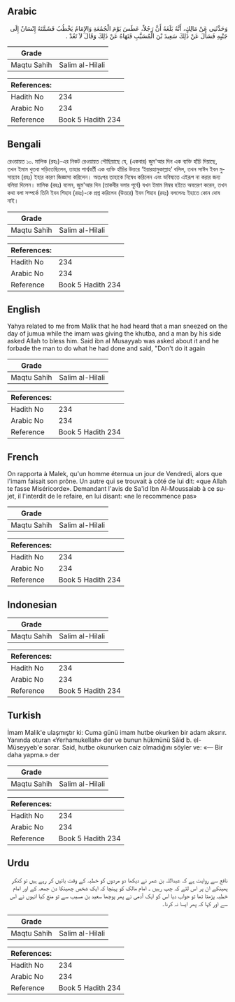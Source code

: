 ## Arabic

<div
  dir="rtl"
  lang="ar"
  style={{ fontSize: "larger", backgroundColor: "#f8f9fa", padding: 20 }}
>
  وَحَدَّثَنِي عَنْ مَالِكٍ، أَنَّهُ بَلَغَهُ أَنَّ رَجُلاً، عَطَسَ يَوْمَ
  الْجُمُعَةِ وَالإِمَامُ يَخْطُبُ فَشَمَّتَهُ إِنْسَانٌ إِلَى جَنْبِهِ فَسَأَلَ
  عَنْ ذَلِكَ سَعِيدَ بْنَ الْمُسَيَّبِ فَنَهَاهُ عَنْ ذَلِكَ وَقَالَ لاَ تَعُدْ
  ‏.‏
</div>
<div style={{ backgroundColor: "#f8f9fa", padding: 20, marginBottom: 10 }}>
  <table>
    <thead>
      <tr>
        <th>Grade</th>
        <th></th>
      </tr>
    </thead>
    <tbody>
      <tr>
        <td>Maqtu Sahih</td>
        <td>Salim al-Hilali</td>
      </tr>
    </tbody>
  </table>
  <table>
    <thead>
      <tr>
        <th>References:</th>
        <th></th>
      </tr>
    </thead>
    <tbody>
      <tr>
        <td>Hadith No</td>
        <td>234</td>
      </tr>
      <tr>
        <td>Arabic No</td>
        <td>234</td>
      </tr>
      <tr>
        <td>Reference</td>
        <td>Book 5 Hadith 234</td>
      </tr>
    </tbody>
  </table>
</div>

## Bengali

<div
  dir="ltr"
  lang="bn"
  style={{ fontSize: "larger", backgroundColor: "#f8f9fa", padding: 20 }}
>
  রেওয়ায়ত ১০. মালিক (রহঃ)-এর নিকট রেওয়ায়ত পৌছিয়াছে যে, (একবার) জুম'আর দিন
  এক ব্যক্তি হাঁচি দিয়াছে, তখন ইমাম খুতবা পড়িতেছিলেন, তাহার পার্শ্ববর্তী এক
  ব্যক্তি হাঁচির উত্তরে ‘ইয়ারহামুকাল্লাহ’ বলিল, তখন সাঈদ ইবন মুসায়্যাব (রহঃ)
  ইহার কারণ জিজ্ঞাসা করিলেন। অতঃপর তাহাকে নিষেধ করিলেন এবং ভবিষ্যতে এইরূপ না
  করার জন্য বলিয়া দিলেন। মালিক (রহঃ) বলেন, জুম'আর দিন (তাকবীর বলার পূর্বে) যখন
  ইমাম মিম্বর হইতে অবতরণ করেন, তখন কথা বলা সম্পর্কে তিনি ইবন শিহাব (রহঃ)-কে
  প্রশ্ন করিলেন (উত্তরে) ইবন শিহাব (রহঃ) বললেনঃ ইহাতে কোন দোষ নাই।
</div>
<div style={{ backgroundColor: "#f8f9fa", padding: 20, marginBottom: 10 }}>
  <table>
    <thead>
      <tr>
        <th>Grade</th>
        <th></th>
      </tr>
    </thead>
    <tbody>
      <tr>
        <td>Maqtu Sahih</td>
        <td>Salim al-Hilali</td>
      </tr>
    </tbody>
  </table>
  <table>
    <thead>
      <tr>
        <th>References:</th>
        <th></th>
      </tr>
    </thead>
    <tbody>
      <tr>
        <td>Hadith No</td>
        <td>234</td>
      </tr>
      <tr>
        <td>Arabic No</td>
        <td>234</td>
      </tr>
      <tr>
        <td>Reference</td>
        <td>Book 5 Hadith 234</td>
      </tr>
    </tbody>
  </table>
</div>

## English

<div
  dir="ltr"
  lang="en"
  style={{ fontSize: "larger", backgroundColor: "#f8f9fa", padding: 20 }}
>
  Yahya related to me from Malik that he had heard that a man sneezed on the day
  of jumua while the imam was giving the khutba, and a man by his side asked
  Allah to bless him. Said ibn al Musayyab was asked about it and he forbade the
  man to do what he had done and said, "Don't do it again
</div>
<div style={{ backgroundColor: "#f8f9fa", padding: 20, marginBottom: 10 }}>
  <table>
    <thead>
      <tr>
        <th>Grade</th>
        <th></th>
      </tr>
    </thead>
    <tbody>
      <tr>
        <td>Maqtu Sahih</td>
        <td>Salim al-Hilali</td>
      </tr>
    </tbody>
  </table>
  <table>
    <thead>
      <tr>
        <th>References:</th>
        <th></th>
      </tr>
    </thead>
    <tbody>
      <tr>
        <td>Hadith No</td>
        <td>234</td>
      </tr>
      <tr>
        <td>Arabic No</td>
        <td>234</td>
      </tr>
      <tr>
        <td>Reference</td>
        <td>Book 5 Hadith 234</td>
      </tr>
    </tbody>
  </table>
</div>

## French

<div
  dir="ltr"
  lang="fr"
  style={{ fontSize: "larger", backgroundColor: "#f8f9fa", padding: 20 }}
>
  On rapporta à Malek, qu'un homme éternua un jour de Vendredi, alors que l'imam
  faisait son prône. Un autre qui se trouvait à côté de lui dit: «que Allah te
  fasse Miséricorde». Demandant l'avis de Sa'id Ibn Al-Moussaiab à ce sujet, il
  l'interdit de le refaire, en lui disant: «ne le recommence pas»
</div>
<div style={{ backgroundColor: "#f8f9fa", padding: 20, marginBottom: 10 }}>
  <table>
    <thead>
      <tr>
        <th>Grade</th>
        <th></th>
      </tr>
    </thead>
    <tbody>
      <tr>
        <td>Maqtu Sahih</td>
        <td>Salim al-Hilali</td>
      </tr>
    </tbody>
  </table>
  <table>
    <thead>
      <tr>
        <th>References:</th>
        <th></th>
      </tr>
    </thead>
    <tbody>
      <tr>
        <td>Hadith No</td>
        <td>234</td>
      </tr>
      <tr>
        <td>Arabic No</td>
        <td>234</td>
      </tr>
      <tr>
        <td>Reference</td>
        <td>Book 5 Hadith 234</td>
      </tr>
    </tbody>
  </table>
</div>

## Indonesian

<div
  dir="ltr"
  lang="id"
  style={{ fontSize: "larger", backgroundColor: "#f8f9fa", padding: 20 }}
></div>
<div style={{ backgroundColor: "#f8f9fa", padding: 20, marginBottom: 10 }}>
  <table>
    <thead>
      <tr>
        <th>Grade</th>
        <th></th>
      </tr>
    </thead>
    <tbody>
      <tr>
        <td>Maqtu Sahih</td>
        <td>Salim al-Hilali</td>
      </tr>
    </tbody>
  </table>
  <table>
    <thead>
      <tr>
        <th>References:</th>
        <th></th>
      </tr>
    </thead>
    <tbody>
      <tr>
        <td>Hadith No</td>
        <td>234</td>
      </tr>
      <tr>
        <td>Arabic No</td>
        <td>234</td>
      </tr>
      <tr>
        <td>Reference</td>
        <td>Book 5 Hadith 234</td>
      </tr>
    </tbody>
  </table>
</div>

## Turkish

<div
  dir="ltr"
  lang="tr"
  style={{ fontSize: "larger", backgroundColor: "#f8f9fa", padding: 20 }}
>
  İmam Malik'e ulaşmıştır ki: Cuma günü imam hutbe okurken bir adam aksırır.
  Yanında oturan «Yerhamukellah» der ve bunun hükmünü Sâid b. el-Müseyyeb'e
  sorar. Said, hutbe okunurken caiz olmadığını söyler ve: «— Bir daha yapma.»
  der
</div>
<div style={{ backgroundColor: "#f8f9fa", padding: 20, marginBottom: 10 }}>
  <table>
    <thead>
      <tr>
        <th>Grade</th>
        <th></th>
      </tr>
    </thead>
    <tbody>
      <tr>
        <td>Maqtu Sahih</td>
        <td>Salim al-Hilali</td>
      </tr>
    </tbody>
  </table>
  <table>
    <thead>
      <tr>
        <th>References:</th>
        <th></th>
      </tr>
    </thead>
    <tbody>
      <tr>
        <td>Hadith No</td>
        <td>234</td>
      </tr>
      <tr>
        <td>Arabic No</td>
        <td>234</td>
      </tr>
      <tr>
        <td>Reference</td>
        <td>Book 5 Hadith 234</td>
      </tr>
    </tbody>
  </table>
</div>

## Urdu

<div
  dir="rtl"
  lang="ur"
  style={{ fontSize: "larger", backgroundColor: "#f8f9fa", padding: 20 }}
>
  نافع سے روایت ہے کہ عبداللہ بن عمر نے دیکھا دو مردوں کو خطبہ کے وقت باتیں کر
  رہے ہیں تو کنکر پھینکے ان پر اس لئے کہ چپ رہیں ۔ امام مالک کو پہنچا کہ ایک شخص
  چھینکا دن جمعہ کے اور امام خطبہ پڑھتا تھا تو جواب دیا اس کو ایک آدمی نے پھر
  پوچھا سعید بن مسیب سے تو منع کیا انہوں نے اس سے اور کہا کہ پھر ایسا نہ کرنا۔
</div>
<div style={{ backgroundColor: "#f8f9fa", padding: 20, marginBottom: 10 }}>
  <table>
    <thead>
      <tr>
        <th>Grade</th>
        <th></th>
      </tr>
    </thead>
    <tbody>
      <tr>
        <td>Maqtu Sahih</td>
        <td>Salim al-Hilali</td>
      </tr>
    </tbody>
  </table>
  <table>
    <thead>
      <tr>
        <th>References:</th>
        <th></th>
      </tr>
    </thead>
    <tbody>
      <tr>
        <td>Hadith No</td>
        <td>234</td>
      </tr>
      <tr>
        <td>Arabic No</td>
        <td>234</td>
      </tr>
      <tr>
        <td>Reference</td>
        <td>Book 5 Hadith 234</td>
      </tr>
    </tbody>
  </table>
</div>
